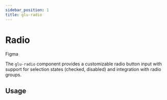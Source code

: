 ```yaml
---
sidebar_position: 1
title: glu-radio
---
```


# Radio


<p style={{ display: 'flex', gap: '1rem', alignItems: 'center' }}>
  <glu-button target="_blank" rel="noopener noreferrer" href="https://www.figma.com/design/jSs4mJxj7dJbXsCE1IHtqt/GelatoUI-Design-System-(V-0.1.0)?node-id=320-1143&t=tlu1jBy1HSvkPZNA-0">Figma</glu-button>
</p>

The `glu-radio` component provides a customizable radio button input with support for selection states (checked, disabled) and integration with radio groups.

## Usage

<RadioReadme />
